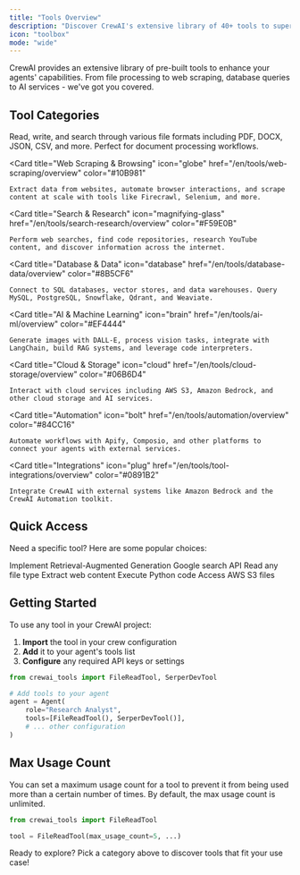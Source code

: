 ```yaml
---
title: "Tools Overview"
description: "Discover CrewAI's extensive library of 40+ tools to supercharge your AI agents"
icon: "toolbox"
mode: "wide"
---
```


CrewAI provides an extensive library of pre-built tools to enhance your agents' capabilities. From file processing to web scraping, database queries to AI services - we've got you covered.

## **Tool Categories**

<CardGroup cols={2}>
  <Card
    title="File & Document"
    icon="folder-open"
    href="/en/tools/file-document/overview"
    color="#3B82F6"
  >
    Read, write, and search through various file formats including PDF, DOCX, JSON, CSV, and more. Perfect for document processing workflows.
  </Card>

  <Card
    title="Web Scraping & Browsing"
    icon="globe"
    href="/en/tools/web-scraping/overview"
    color="#10B981"
  >
    Extract data from websites, automate browser interactions, and scrape content at scale with tools like Firecrawl, Selenium, and more.
  </Card>

  <Card
    title="Search & Research"
    icon="magnifying-glass"
    href="/en/tools/search-research/overview"
    color="#F59E0B"
  >
    Perform web searches, find code repositories, research YouTube content, and discover information across the internet.
  </Card>

  <Card
    title="Database & Data"
    icon="database"
    href="/en/tools/database-data/overview"
    color="#8B5CF6"
  >
    Connect to SQL databases, vector stores, and data warehouses. Query MySQL, PostgreSQL, Snowflake, Qdrant, and Weaviate.
  </Card>

  <Card
    title="AI & Machine Learning"
    icon="brain"
    href="/en/tools/ai-ml/overview"
    color="#EF4444"
  >
    Generate images with DALL-E, process vision tasks, integrate with LangChain, build RAG systems, and leverage code interpreters.
  </Card>

  <Card
    title="Cloud & Storage"
    icon="cloud"
    href="/en/tools/cloud-storage/overview"
    color="#06B6D4"
  >
    Interact with cloud services including AWS S3, Amazon Bedrock, and other cloud storage and AI services.
  </Card>

  <Card
    title="Automation"
    icon="bolt"
    href="/en/tools/automation/overview"
    color="#84CC16"
  >
    Automate workflows with Apify, Composio, and other platforms to connect your agents with external services.
  </Card>

  <Card
    title="Integrations"
    icon="plug"
    href="/en/tools/tool-integrations/overview"
    color="#0891B2"
  >
    Integrate CrewAI with external systems like Amazon Bedrock and the CrewAI Automation toolkit.
  </Card>
</CardGroup>

## **Quick Access**

Need a specific tool? Here are some popular choices:

<CardGroup cols={3}>
  <Card title="RAG Tool" icon="image" href="/en/tools/ai-ml/ragtool">
    Implement Retrieval-Augmented Generation
  </Card>
  <Card title="Serper Dev" icon="book-atlas" href="/en/tools/search-research/serperdevtool">
    Google search API
  </Card>
  <Card title="File Read" icon="file" href="/en/tools/file-document/filereadtool">
    Read any file type
  </Card>
  <Card title="Scrape Website" icon="globe" href="/en/tools/web-scraping/scrapewebsitetool">
    Extract web content
  </Card>
  <Card title="Code Interpreter" icon="code" href="/en/tools/ai-ml/codeinterpretertool">
    Execute Python code
  </Card>
  <Card title="S3 Reader" icon="cloud" href="/en/tools/cloud-storage/s3readertool">
    Access AWS S3 files
  </Card>
</CardGroup>

## **Getting Started**

To use any tool in your CrewAI project:

1. **Import** the tool in your crew configuration
2. **Add** it to your agent's tools list
3. **Configure** any required API keys or settings

```python
from crewai_tools import FileReadTool, SerperDevTool

# Add tools to your agent
agent = Agent(
    role="Research Analyst",
    tools=[FileReadTool(), SerperDevTool()],
    # ... other configuration
)
```

## **Max Usage Count**

You can set a maximum usage count for a tool to prevent it from being used more than a certain number of times.
By default, the max usage count is unlimited.



```python
from crewai_tools import FileReadTool

tool = FileReadTool(max_usage_count=5, ...)
```



Ready to explore? Pick a category above to discover tools that fit your use case!
